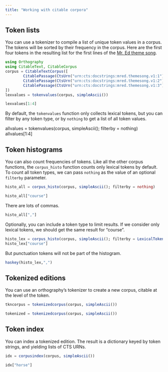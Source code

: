 ```yaml
---
title: "Working with citable corpora"
---
```


## Token lists

You can use a tokenizer to compile a list of unique token values in a corpus. The tokens will be sorted by their frequency in the corpus.  Here are the first four tokens in the resulting list for the first lines of the [Mr. Ed theme song](http://www.lyricsondemand.com/tvthemes/mredlyrics.html).

```julia
using Orthography
using CitableText, CitableCorpus
corpus = CitableTextCorpus([
        CitablePassage(CtsUrn("urn:cts:docstrings:mred.themesong.v1:1"),"A horse is a horse, of course, of course,"),
        CitablePassage(CtsUrn("urn:cts:docstrings:mred.themesong.v1:2"),"And no one can talk to a horse of course,"),
        CitablePassage(CtsUrn("urn:cts:docstrings:mred.themesong.v1:3"),"That is, of course, unless the horse is the famous Mr. Ed."),
])
lexvalues = tokenvalues(corpus, simpleAscii())
```

```julia
lexvalues[1:4]
```


By default, the `tokenvalues` function only collects lexical tokens, but you can filter by any token type, or by `nothing` to get a list of all token values.


 allvalues = tokenvalues(corpus, simpleAscii(); filterby = nothing)
 allvalues[1:4]




## Token histograms


You can also count frequencies of tokens.  Like all the other corpus functions, the `corpus_histo` function counts only lexical tokens by default.  To count all token types, we can pass `nothing` as the value of an optional `filterby` parameter.

```julia
histo_all = corpus_histo(corpus, simpleAscii(); filterby = nothing)

```

```julia
histo_all["course"]
```

There are lots of commas.

```julia
histo_all[","]
```

Optionally, you can include a token type to limit results.  If we consider only lexical tokens, we should get the same result for "course".


```julia
histo_lex = corpus_histo(corpus, simpleAscii(); filterby = LexicalToken())
histo_lex["course"]
```

But punctuation tokens will not be part of the histogram.

```julia
haskey(histo_lex,",")
```

## Tokenized editions

You can use an orthography's tokenizer to create a new corpus, citable at the level of the token.

```julia
tkncorpus = tokenizedcorpus(corpus, simpleAscii())
```

```julia
tokenized = tokenizedcorpus(corpus, simpleAscii())
```





## Token index

You can index a tokenized edition.  The result is a dictionary keyed by token strings, and yielding lists of CTS URNs.

```julia
idx = corpusindex(corpus, simpleAscii())
```


```julia
idx["horse"]
```
